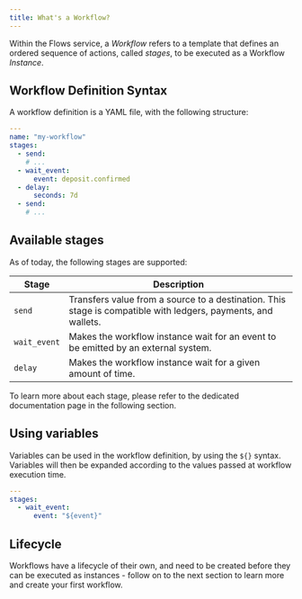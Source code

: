 ```yaml
---
title: What's a Workflow?
---
```


Within the Flows service, a _Workflow_ refers to a template that defines an ordered sequence of actions, called _stages_, to be executed as a Workflow _Instance_.

## Workflow Definition Syntax

A workflow definition is a YAML file, with the following structure:

```yaml
---
name: "my-workflow"
stages:
  - send:
    # ...
  - wait_event:
      event: deposit.confirmed
  - delay:
      seconds: 7d
  - send:
    # ...
```

## Available stages

As of today, the following stages are supported:

| Stage      | Description                                                                                                     |
|------------|-----------------------------------------------------------------------------------------------------------------|
| `send`       | Transfers value from a source to a destination. This stage is compatible with ledgers, payments, and wallets. |
| `wait_event` | Makes the workflow instance wait for an event to be emitted by an external system.                            |
| `delay`      | Makes the workflow instance wait for a given amount of time.                                                  |

To learn more about each stage, please refer to the dedicated documentation page in the following section.

## Using variables

Variables can be used in the workflow definition, by using the `${}` syntax. Variables will then be expanded according to the values passed at workflow execution time.

```yaml
---
stages:
  - wait_event:
      event: "${event}"
```

## Lifecycle

Workflows have a lifecycle of their own, and need to be created before they can be executed as instances - follow on to the next section to learn more and create your first workflow.
